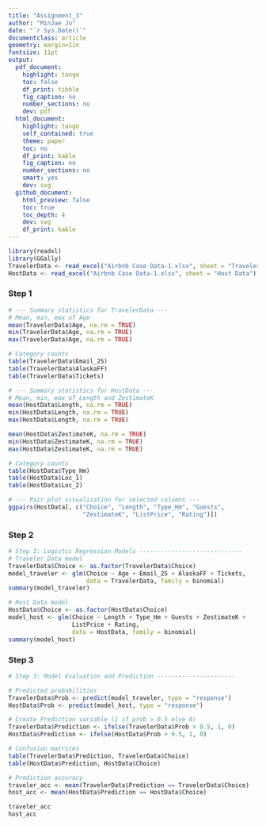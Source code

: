 ```yaml
---
title: "Assignment_3"
author: "MinJae Jo"
date: "`r Sys.Date()`"
documentclass: article
geometry: margin=1in
fontsize: 11pt
output:
  pdf_document:
    highlight: tango
    toc: false
    df_print: tibble
    fig_caption: no
    number_sections: no
    dev: pdf
  html_document:
    highlight: tango
    self_contained: true
    theme: paper
    toc: no
    df_print: kable
    fig_caption: no
    number_sections: no
    smart: yes
    dev: svg
  github_document:
    html_preview: false
    toc: true
    toc_depth: 4
    dev: svg
    df_print: kable
---
```


```r
library(readxl)
library(GGally)
TravelerData <- read_excel("Airbnb Case Data-1.xlsx", sheet = "Traveler Data")
HostData <- read_excel("Airbnb Case Data-1.xlsx", sheet = "Host Data")
```
### Step 1
```r

# --- Summary statistics for TravelerData ---
# Mean, min, max of Age
mean(TravelerData$Age, na.rm = TRUE)
min(TravelerData$Age, na.rm = TRUE)
max(TravelerData$Age, na.rm = TRUE)

# Category counts
table(TravelerData$Email_25)
table(TravelerData$AlaskaFF)
table(TravelerData$Tickets)

# --- Summary statistics for HostData ---
# Mean, min, max of Length and ZestimateK
mean(HostData$Length, na.rm = TRUE)
min(HostData$Length, na.rm = TRUE)
max(HostData$Length, na.rm = TRUE)

mean(HostData$ZestimateK, na.rm = TRUE)
min(HostData$ZestimateK, na.rm = TRUE)
max(HostData$ZestimateK, na.rm = TRUE)

# Category counts
table(HostData$Type_Hm)
table(HostData$Loc_1)
table(HostData$Loc_2)

# --- Pair plot visualization for selected columns ---
ggpairs(HostData[, c("Choice", "Length", "Type_Hm", "Guests",
                     "ZestimateK", "ListPrice", "Rating")])
```

### Step 2
```r
# Step 2: Logistic Regression Models -----------------------------
# Traveler Data model 
TravelerData$Choice <- as.factor(TravelerData$Choice)
model_traveler <- glm(Choice ~ Age + Email_25 + AlaskaFF + Tickets, 
                      data = TravelerData, family = binomial)
summary(model_traveler)

# Host Data model
HostData$Choice <- as.factor(HostData$Choice)
model_host <- glm(Choice ~ Length + Type_Hm + Guests + ZestimateK + 
                  ListPrice + Rating, 
                  data = HostData, family = binomial)
summary(model_host)
```

### Step 3
```r
# Step 3: Model Evaluation and Prediction ----------------------

# Predicted probabilities
TravelerData$Prob <- predict(model_traveler, type = "response")
HostData$Prob <- predict(model_host, type = "response")

# Create Prediction variable (1 if prob > 0.5 else 0)
TravelerData$Prediction <- ifelse(TravelerData$Prob > 0.5, 1, 0)
HostData$Prediction <- ifelse(HostData$Prob > 0.5, 1, 0)

# Confusion matrices
table(TravelerData$Prediction, TravelerData$Choice)
table(HostData$Prediction, HostData$Choice)

# Prediction accuracy
traveler_acc <- mean(TravelerData$Prediction == TravelerData$Choice)
host_acc <- mean(HostData$Prediction == HostData$Choice)

traveler_acc
host_acc
```